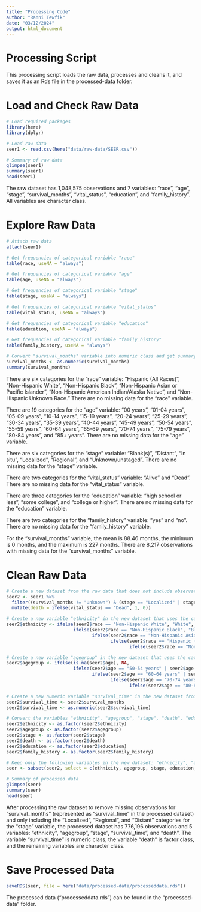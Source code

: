 ---
title: "Processing Code"
author: "Ranni Tewfik"
date: "03/12/2024"
output: html_document
---


# Processing Script


This processing script loads the raw data, processes and cleans it, and saves it as an Rds file in the processed-data folder.


# Load and Check Raw Data


```{r}
# Load required packages
library(here)
library(dplyr)

# Load raw data
seer1 <- read.csv(here("data/raw-data/SEER.csv"))

# Summary of raw data
glimpse(seer1)
summary(seer1)
head(seer1)
```


The raw dataset has 1,048,575 observations and 7 variables: "race", "age", "stage", "survival_months", "vital_status", "education", and "family_history". All variables are character class.


# Explore Raw Data


```{r}
# Attach raw data
attach(seer1)

# Get frequencies of categorical variable "race"
table(race, useNA = "always")

# Get frequencies of categorical variable "age" 
table(age, useNA = "always")

# Get frequencies of categorical variable "stage" 
table(stage, useNA = "always")

# Get frequencies of categorical variable "vital_status" 
table(vital_status, useNA = "always")

# Get frequencies of categorical variable "education" 
table(education, useNA = "always")

# Get frequencies of categorical variable "family_history" 
table(family_history, useNA = "always")

# Convert "survival_months" variable into numeric class and get summary of the variable
survival_months <- as.numeric(survival_months)
summary(survival_months)
```


There are six categories for the "race" variable: "Hispanic (All Races)", "Non-Hispanic White", "Non-Hispanic Black", "Non-Hispanic Asian or Pacific Islander", "Non-Hispanic American Indian/Alaska Native", and "Non-Hispanic Unknown Race." There are no missing data for the "race" variable.

There are 19 categories for the "age" variable: "00 years", "01-04 years", "05-09 years", "10-14 years", "15-19 years", "20-24 years", "25-29 years", "30-34 years", "35-39 years", "40-44 years", "45-49 years", "50-54 years", "55-59 years", "60-64 years", "65-69 years", "70-74 years", "75-79 years", "80-84 years", and "85+ years". There are no missing data for the "age" variable. 

There are six categories for the "stage" variable: "Blank(s)", "Distant", "In situ", "Localized", "Regional", and "Unknown/unstaged". There are no missing data for the "stage" variable.

There are two categories for the "vital_status" variable: "Alive" and "Dead". There are no missing data for the "vital_status" variable.

There are three categories for the "education" variable: "high school or less", "some college", and "college or higher". There are no missing data for the "education" variable.

There are two categories for the "family_history" variable: "yes" and "no". There are no missing data for the "family_history" variable.

For the "survival_months" variable, the mean is 88.46 months, the minimum is 0 months, and the maximum is 227 months. There are 8,217 observations with missing data for the "survival_months" variable.


# Clean Raw Data


```{r}
# Create a new dataset from the raw data that does not include observations with missing data for "survival_months"; includes only "Localized", "Regional", and "Distant" categories for "stage"; and creates a new "death" variable from "vital_status" in which "death" = 1 if "vital_status" = "Dead" and "death" = 0 if "vital_status" = "Alive"
seer2 <- seer1 %>% 
  filter((survival_months != "Unknown") & (stage == "Localized" | stage == "Regional" | stage == "Distant")) %>%
  mutate(death = ifelse(vital_status == "Dead", 1, 0))

# Create a new variable "ethnicity" in the new dataset that uses the categories in the "race" variable and groups them into five new categories: "White", "Black", "Asian", "Hispanic", and "Other"
seer2$ethnicity <- ifelse(seer2$race == "Non-Hispanic White", "White", 
                         ifelse(seer2$race == "Non-Hispanic Black", "Black", 
                                ifelse(seer2$race == "Non-Hispanic Asian or Pacific Islander", "Asian", 
                                       ifelse(seer2$race == "Hispanic (All Races)", "Hispanic", 
                                              ifelse(seer2$race == "Non-Hispanic American Indian/Alaska Native" | seer2$race == "Non-Hispanic Unknown Race", "Other", NA)))))

# Create a new variable "agegroup" in the new dataset that uses the categories in the "age" variable and groups them into five new categories: "0-49 years", "50-59 years", "60-69 years", "70-79 years", and "80+ years"
seer2$agegroup <- ifelse(is.na(seer2$age), NA,
                         ifelse(seer2$age == "50-54 years" | seer2$age == "55-59 years", "50-59 years",
                                ifelse(seer2$age == "60-64 years" | seer2$age == "65-69 years", "60-69 years",
                                       ifelse(seer2$age == "70-74 years" | seer2$age == "75-79 years", "70-79 years",
                                              ifelse(seer2$age == "80-84 years" | seer2$age == "85+ years", "80+ years", "0-49 years")))))

# Create a new numeric variable "survival_time" in the new dataset from the variable "survival_months"
seer2$survival_time <- seer2$survival_months
seer2$survival_time <- as.numeric(seer2$survival_time)

# Convert the variables "ethnicity", "agegroup", "stage", "death", "education", and "family_history" to factor class
seer2$ethnicity <- as.factor(seer2$ethnicity)
seer2$agegroup <- as.factor(seer2$agegroup)
seer2$stage <- as.factor(seer2$stage)
seer2$death <- as.factor(seer2$death)
seer2$education <- as.factor(seer2$education)
seer2$family_history <- as.factor(seer2$family_history)

# Keep only the following variables in the new dataset: "ethnicity", "agegroup", "stage", "education", "family_history", "survival_time",  and "death"
seer <- subset(seer2, select = c(ethnicity, agegroup, stage, education, family_history, survival_time, death))

# Summary of processed data
glimpse(seer)
summary(seer)
head(seer)
```


After processing the raw dataset to remove missing observations for "survival_months" (represented as "survival_time" in the processed dataset) and only including the "Localized", "Regional", and "Distant" categories for the "stage" variable, the processed dataset has 776,196 observations and 5 variables: "ethnicity", "agegroup", "stage", "survival_time", and "death". The variable "survival_time" is numeric class, the variable "death" is factor class, and the remaining variables are character class.


# Save Processed Data


```{r}
saveRDS(seer, file = here("data/processed-data/processeddata.rds"))
```


The processed data ("processeddata.rds") can be found in the "processed-data" folder.

